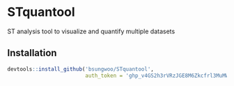 # STquantool
ST analysis tool to visualize and quantify multiple datasets

## Installation
```r
devtools::install_github('bsungwoo/STquantool', 
                         auth_token = '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', force = T)
```
